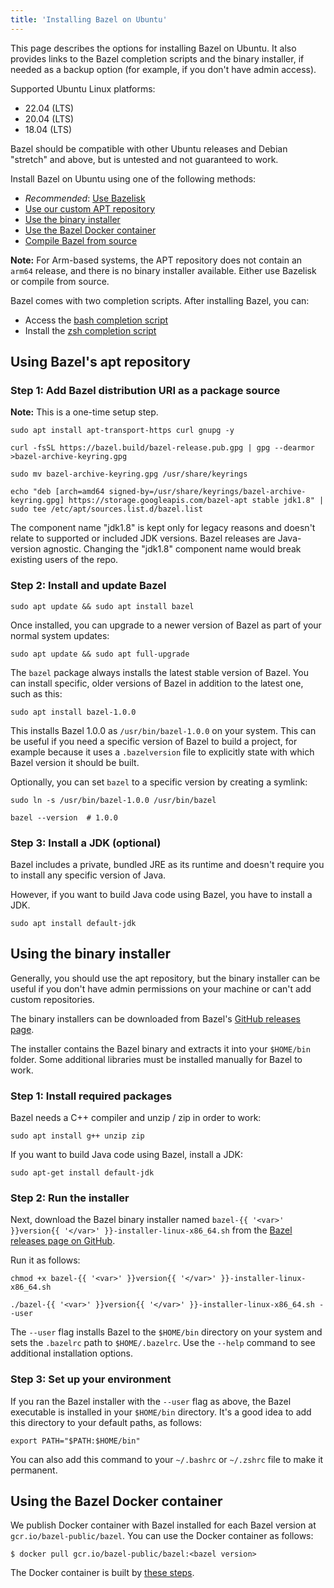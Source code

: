 ```yaml
---
title: 'Installing Bazel on Ubuntu'
---
```




This page describes the options for installing Bazel on Ubuntu.
It also provides links to the Bazel completion scripts and the binary installer,
if needed as a backup option (for example, if you don't have admin access).

Supported Ubuntu Linux platforms:

*   22.04 (LTS)
*   20.04 (LTS)
*   18.04 (LTS)

Bazel should be compatible with other Ubuntu releases and Debian
"stretch" and above, but is untested and not guaranteed to work.

Install Bazel on Ubuntu using one of the following methods:

*   *Recommended*: [Use Bazelisk](/install/bazelisk)
*   [Use our custom APT repository](#install-on-ubuntu)
*   [Use the binary installer](#binary-installer)
*   [Use the Bazel Docker container](#docker-container)
*   [Compile Bazel from source](/install/compile-source)

**Note:** For Arm-based systems, the APT repository does not contain an `arm64`
release, and there is no binary installer available. Either use Bazelisk or
compile from source.

Bazel comes with two completion scripts. After installing Bazel, you can:

*   Access the [bash completion script](/install/completion#bash)
*   Install the [zsh completion script](/install/completion#zsh)

## Using Bazel's apt repository

### Step 1: Add Bazel distribution URI as a package source

**Note:** This is a one-time setup step.

```posix-terminal
sudo apt install apt-transport-https curl gnupg -y

curl -fsSL https://bazel.build/bazel-release.pub.gpg | gpg --dearmor >bazel-archive-keyring.gpg

sudo mv bazel-archive-keyring.gpg /usr/share/keyrings

echo "deb [arch=amd64 signed-by=/usr/share/keyrings/bazel-archive-keyring.gpg] https://storage.googleapis.com/bazel-apt stable jdk1.8" | sudo tee /etc/apt/sources.list.d/bazel.list
```

The component name "jdk1.8" is kept only for legacy reasons and doesn't relate
to supported or included JDK versions. Bazel releases are Java-version agnostic.
Changing the "jdk1.8" component name would break existing users of the repo.

### Step 2: Install and update Bazel

```posix-terminal
sudo apt update && sudo apt install bazel
```

Once installed, you can upgrade to a newer version of Bazel as part of your normal system updates:

```posix-terminal
sudo apt update && sudo apt full-upgrade
```

The `bazel` package always installs the latest stable version of Bazel. You
can install specific, older versions of Bazel in addition to the latest one,
such as this:

```posix-terminal
sudo apt install bazel-1.0.0
```

This installs Bazel 1.0.0 as `/usr/bin/bazel-1.0.0` on your system. This
can be useful if you need a specific version of Bazel to build a project, for
example because it uses a `.bazelversion` file to explicitly state with which
Bazel version it should be built.

Optionally, you can set `bazel` to a specific version by creating a symlink:

```posix-terminal
sudo ln -s /usr/bin/bazel-1.0.0 /usr/bin/bazel

bazel --version  # 1.0.0
```

### Step 3: Install a JDK (optional)

Bazel includes a private, bundled JRE as its runtime and doesn't require you to
install any specific version of Java.

However, if you want to build Java code using Bazel, you have to install a JDK.

```posix-terminal
sudo apt install default-jdk
```

## Using the binary installer

Generally, you should use the apt repository, but the binary installer
can be useful if you don't have admin permissions on your machine or
can't add custom repositories.

The binary installers can be downloaded from Bazel's [GitHub releases page](https://github.com/bazelbuild/bazel/releases).

The installer contains the Bazel binary and extracts it into your `$HOME/bin`
folder. Some additional libraries must be installed manually for Bazel to work.

### Step 1: Install required packages

Bazel needs a C++ compiler and unzip / zip in order to work:

```posix-terminal
sudo apt install g++ unzip zip
```

If you want to build Java code using Bazel, install a JDK:

```posix-terminal
sudo apt-get install default-jdk
```

### Step 2: Run the installer

Next, download the Bazel binary installer named `bazel-{{ '<var>' }}version{{ '</var>' }}-installer-linux-x86_64.sh`
from the [Bazel releases page on GitHub](https://github.com/bazelbuild/bazel/releases).

Run it as follows:

```posix-terminal
chmod +x bazel-{{ '<var>' }}version{{ '</var>' }}-installer-linux-x86_64.sh

./bazel-{{ '<var>' }}version{{ '</var>' }}-installer-linux-x86_64.sh --user
```

The `--user` flag installs Bazel to the `$HOME/bin` directory on your system and
sets the `.bazelrc` path to `$HOME/.bazelrc`. Use the `--help` command to see
additional installation options.

### Step 3: Set up your environment

If you ran the Bazel installer with the `--user` flag as above, the Bazel
executable is installed in your `$HOME/bin` directory.
It's a good idea to add this directory to your default paths, as follows:

```posix-terminal
export PATH="$PATH:$HOME/bin"
```

You can also add this command to your `~/.bashrc` or `~/.zshrc` file to make it
permanent.

## Using the Bazel Docker container

We publish Docker container with Bazel installed for each Bazel version at `gcr.io/bazel-public/bazel`.
You can use the Docker container as follows:

```
$ docker pull gcr.io/bazel-public/bazel:<bazel version>
```

The Docker container is built by [these steps](https://github.com/bazelbuild/continuous-integration/tree/master/bazel/oci).

